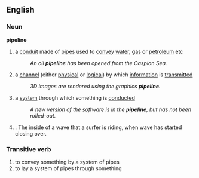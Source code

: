 ==English==

===Noun===
{{wikipedia}}
'''pipeline'''
# a [[conduit]] made of [[pipe]]s used to [[convey]] [[water]], [[gas]] or [[petroleum]] etc
#:''An oil '''pipeline''' has been opened from the Caspian Sea.''
# a [[channel]] (either [[physical]] or [[logical]]) by which [[information]] is [[transmitted]]
#:''3D images are rendered using the graphics '''pipeline'''.''
# a [[system]] through which something is [[conducted]]
#:''A new version of the software is in the '''pipeline''', but has not been rolled-out.''
# {{cattag|Surfing}}: The inside of a wave that a surfer is riding, when wave has started closing over.

===Transitive verb===
{{en-infl-reg-other-e|pipelin|e}}
# to convey something by a system of pipes
# to lay a system of pipes through something